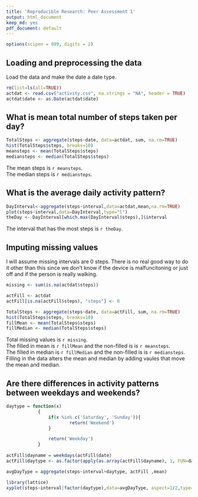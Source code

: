 ```yaml
---
title: 'Reproducible Research: Peer Assessment 1'
output: html_document
keep_md: yes
pdf_document: default
---
```


```r
options(scipen = 999, digits = 2)
```

## Loading and preprocessing the data
Load the data and make the date a date type.
```r
rm(list=ls(all=TRUE))
actdat <- read.csv("activity.csv", na.strings = "NA", header = TRUE)
actdat$date <- as.Date(actdat$date)
```

## What is mean total number of steps taken per day?

```r
TotalSteps <- aggregate(steps~date, data=actdat, sum, na.rm=TRUE)
hist(TotalSteps$steps, breaks=10)
meansteps <- mean(TotalSteps$steps)
mediansteps <- median(TotalSteps$steps)
```
The mean steps is `r meansteps`.  
The median steps is `r mediansteps`.  

## What is the average daily activity pattern?
```r
DayInterval<-aggregate(steps~interval,data=actdat,mean,na.rm=TRUE)
plot(steps~interval,data=DayInterval,type="l")
theDay <- DayInterval[which.max(DayInterval$steps),]$interval
```
The interval that has the most steps is `r theDay`.  

## Imputing missing values
I will assume missing intervals are 0 steps.  There is no real good way to do it other than this since we don't know if the device is malfuncitoning or just off and if the person is really walking.

```r
missing <- sum(is.na(actdat$steps))

actFill <- actdat
actFill[is.na(actFill$steps), "steps"] <- 0

TotalSteps <- aggregate(steps~date, data=actFill, sum, na.rm=TRUE)
hist(TotalSteps$steps, breaks=10)
fillMean <- mean(TotalSteps$steps)
fillMedian <- median(TotalSteps$steps)
```

Total missing values is `r missing`.  
The filled in mean is `r fillMean` and the non-filled is is `r meansteps`.  
The filled in median is `r fillMedian` and the non-filled is is `r mediansteps`.  
Filling in the data alters the mean and median by adding vaules that move the mean and median.  

## Are there differences in activity patterns between weekdays and weekends?

```r
daytype = function(x)
			{
				if(x %in% c('Saturday', 'Sunday')){
						return('Weekend')
				}

				return('Weekday')
			}
		
actFill$dayname = weekdays(actFill$date)	
actFill$daytype <- as.factor(apply(as.array(actFill$dayname), 1, FUN=daytype))

avgDayType = aggregate(steps~interval+daytype, actFill ,mean)

library(lattice)
xyplot(steps~interval|factor(daytype),data=avgDayType, aspect=1/2,type="l")
```			
